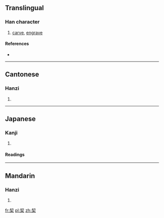 ==Translingual==

===Han character===
{{Han char|rn=75|rad=木|as=06|sn=10|four=5790<sub>4</sub>|canj=手竹木 (QHD)}}

# [[carve]], [[engrave]]

====References====
* {{Han ref|kx=0522.010|dkj=14691|dj=0910.100|hdz=21199.110|uh=6814|ud=26644|bh=D1ED|bd=53741}}

----

==Cantonese==

===Hanzi===
{{yue-hanzi|jyut=|y=kai3}}

# {{defn|lang=yue|sort=木06}}

----

==Japanese==

===Kanji===
{{ja-kanji|grade=|rs=木06}}

# {{defn|lang=ja|sort=木06}}

====Readings====
{{ja-readings|on=[[けい]] (kei), [[けつ]] (ketsu), [[けち]] (kechi)|kun=[[きざむ]] (kizamu)}}

----

==Mandarin==

===Hanzi===
{{cmn-hanzi|pin=[[qì]] ([[qi4]])|wg=ch'i<sup>4</sup>}}

# {{defn|lang=cmn|sort=木06}}

[[fr:栔]]
[[pl:栔]]
[[zh:栔]]